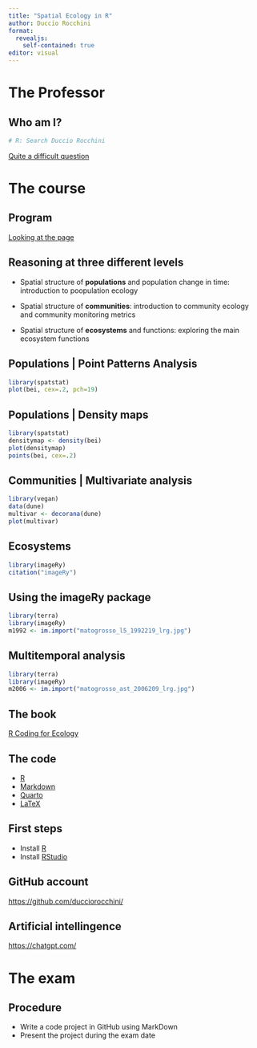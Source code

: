 ```yaml
---
title: "Spatial Ecology in R"
author: Duccio Rocchini
format:
  revealjs:
    self-contained: true
editor: visual
---
```


# The Professor

## Who am I?

```r
# R: Search Duccio Rocchini
```

[Quite a difficult question](https://www.google.com/search?q=duccio+rocchini&rlz=1C5CHFA_enIT1141IT1141&oq=duccio+rocchini+&gs_lcrp=EgZjaHJvbWUyDAgAEEUYORiABBiiBDIGCAEQIxgnMgYIAhAjGCcyBwgDEAAYgAQyBggEEEUYPDIGCAUQRRg8MgYIBhBFGDwyBggHEEUYQdIBCDQzNTFqMGo3qAIAsAIA&sourceid=chrome&ie=UTF-8)

# The course

## Program

[Looking at the page](https://www.unibo.it/en/study/course-units-transferable-skills-moocs/course-unit-catalogue/course-unit/2025/535506)

## Reasoning at three different levels

-   Spatial structure of **populations** and population change in time: introduction to poopulation ecology

-   Spatial structure of **communities**: introduction to community ecology and community monitoring metrics

-   Spatial structure of **ecosystems** and functions: exploring the main ecosystem functions

## Populations \| Point Patterns Analysis

```r
library(spatstat)
plot(bei, cex=.2, pch=19)
```

## Populations \| Density maps

```r
library(spatstat)
densitymap <- density(bei)
plot(densitymap)
points(bei, cex=.2)
```

## Communities \| Multivariate analysis

```r
library(vegan)
data(dune)
multivar <- decorana(dune)
plot(multivar)
```

## Ecosystems

```r
library(imageRy)
citation("imageRy")
```

## Using the imageRy package

```r
library(terra)
library(imageRy)
m1992 <- im.import("matogrosso_l5_1992219_lrg.jpg")
```

## Multitemporal analysis

```r
library(terra)
library(imageRy)
m2006 <- im.import("matogrosso_ast_2006209_lrg.jpg")
```

## The book

[R Coding for Ecology](https://link.springer.com/book/9783031996641)

## The code

-   [R](https://www.r-project.org/)
-   [Markdown](https://markdownlivepreview.com/)
-   [Quarto](https://markdownlivepreview.com/)
-   [LaTeX](https://www.latex-project.org/)

## First steps

-   Install [R](https://cran.stat.unipd.it/)
-   Install [RStudio](https://posit.co/download/rstudio-desktop/)

## GitHub account

<https://github.com/ducciorocchini/>

## Artificial intellingence

<https://chatgpt.com/>

# The exam

## Procedure

-   Write a code project in GitHub using MarkDown
-   Present the project during the exam date
